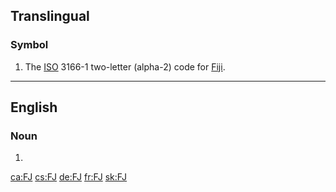 {{also|fJ|.fj}}
==Translingual==

===Symbol===
{{head|mul|symbol}}
# The [[ISO]] 3166-1 two-letter (alpha-2) code for [[Fiji]].

----

==English==

===Noun===
{{en-noun}}

# {{initialism of|foot job|lang=en}}

[[ca:FJ]]
[[cs:FJ]]
[[de:FJ]]
[[fr:FJ]]
[[sk:FJ]]